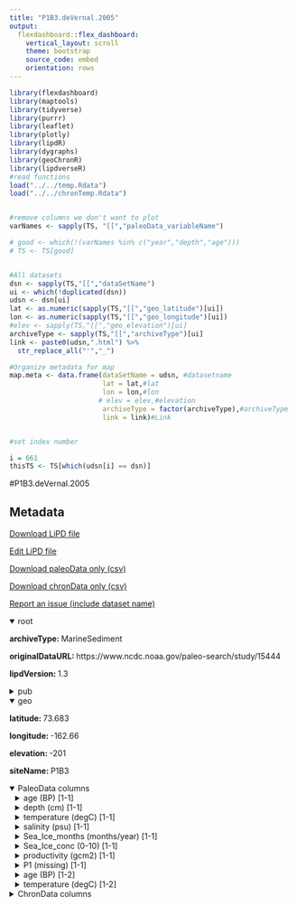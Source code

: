 ```yaml
---
title: "P1B3.deVernal.2005"
output: 
  flexdashboard::flex_dashboard:
    vertical_layout: scroll
    theme: bootstrap
    source_code: embed
    orientation: rows
---
```


```r
library(flexdashboard)
library(maptools)
library(tidyverse)
library(purrr)
library(leaflet)
library(plotly)
library(lipdR)
library(dygraphs)
library(geoChronR)
library(lipdverseR)
#read functions
load("../../temp.Rdata")
load("../../chronTemp.Rdata")


#remove columns we don't want to plot
varNames <- sapply(TS, "[[","paleoData_variableName")

# good <- which(!(varNames %in% c("year","depth","age")))
# TS <- TS[good]


#All datasets
dsn <- sapply(TS,"[[","dataSetName")
ui <- which(!duplicated(dsn))
udsn <- dsn[ui]
lat <- as.numeric(sapply(TS,"[[","geo_latitude")[ui])
lon <- as.numeric(sapply(TS,"[[","geo_longitude")[ui])
#elev <- sapply(TS,"[[","geo_elevation")[ui]
archiveType <- sapply(TS,"[[","archiveType")[ui]
link <- paste0(udsn,".html") %>% 
  str_replace_all("'","_")

#Organize metadata for map
map.meta <- data.frame(dataSetName = udsn, #datasetname
                       lat = lat,#lat
                       lon = lon,#lon
                      # elev = elev,#elevation
                       archiveType = factor(archiveType),#archiveType
                       link = link)#Link


#set index number

i = 661
thisTS <- TS[which(udsn[i] == dsn)]
```
#P1B3.deVernal.2005

Metadata {.sidebar}
-------------------------------------
[Download LiPD file](P1B3.deVernal.2005.lpd)
            

[Edit LiPD file](http://lipd.net/playground?source=http://lipdverse.org/globalHolocene/0_25_5/P1B3.deVernal.2005.lpd)
            

[Download paleoData only (csv)](P1B3.deVernal.2005.csv)
            

[Download chronData only (csv)](P1B3.deVernal.2005-chron.csv)
            

[Report an issue (include dataset name)](https://github.com/nickmckay/LiPDverse/issues)

<details open style="margin-left: 0px">
<summary>root</summary>
<p style="margin-left: 0px"><strong>archiveType: </strong>MarineSediment
<p style="margin-left: 0px"><strong>originalDataURL: </strong>https://www.ncdc.noaa.gov/paleo-search/study/15444
<p style="margin-left: 0px"><strong>lipdVersion: </strong>1.3
</details>
<details>
<summary>pub</summary>
<details style="margin-left: 10px">
<summary>pub1</summary>
<p style="margin-left: 10px"><strong>author: </strong>list(list(name = "de Vernal, Anne"), list(name = "Hillaire-Marcel, Claude"), list(name = "Darby, Dennis A."))
<p style="margin-left: 10px"><strong>journal: </strong>Paleoceanography
<p style="margin-left: 10px"><strong>volume: </strong>20
<p style="margin-left: 10px"><strong>title: </strong>Variability of sea ice cover in the Chukchi Sea (western Arctic Ocean) during the Holocene
</details>
<details style="margin-left: 10px">
<summary>pub2</summary>
<p style="margin-left: 10px"><strong>author: </strong>list(list(name = NA))
</details>
</details>
<details open style="margin-left: 0px">
<summary>geo</summary>
<p style="margin-left: 0px"><strong>latitude: </strong>73.683
<p style="margin-left: 0px"><strong>longitude: </strong>-162.66
<p style="margin-left: 0px"><strong>elevation: </strong>-201
<p style="margin-left: 0px"><strong>siteName: </strong>P1B3
</details>
<details open>
<summary>PaleoData columns</summary>
<details style="margin-left: 10px">
<summary>age (BP) [1-1]</summary>
<p style="margin-left: 10px"><strong>TSid: </strong>PYTDGJKN5BX
<p style="margin-left: 10px"><strong>variableName: </strong>age
<p style="margin-left: 10px"><strong>units: </strong>BP
</details>
<details style="margin-left: 10px">
<summary>depth (cm) [1-1]</summary>
<p style="margin-left: 10px"><strong>TSid: </strong>PYT797M497C
<p style="margin-left: 10px"><strong>variableName: </strong>depth
<p style="margin-left: 10px"><strong>units: </strong>cm
</details>
<details style="margin-left: 10px">
<summary>temperature (degC) [1-1]</summary>
<p style="margin-left: 10px"><strong>TSid: </strong>PYT40VBXBG5
<p style="margin-left: 10px"><strong>variableName: </strong>temperature
<p style="margin-left: 10px"><strong>units: </strong>degC
<p style="margin-left: 10px"><strong>useInGlobalTemperatureAnalysis: </strong>FALSE
<details>
<summary>interpretation</summary>
<details style="margin-left: 20px">
<summary>1</summary>
<p style="margin-left: 20px"><strong>interpDirection: </strong>1
<p style="margin-left: 20px"><strong>scope: </strong>climate
<p style="margin-left: 20px"><strong>seasonality: </strong>Summer
<p style="margin-left: 20px"><strong>variable: </strong>T
<p style="margin-left: 20px"><strong>variableDetail: </strong>sea@surface
<p style="margin-left: 20px"><strong>variableDetailOriginal: </strong>SST
</details>
</details>
</details>
<details style="margin-left: 10px">
<summary>salinity (psu) [1-1]</summary>
<p style="margin-left: 10px"><strong>TSid: </strong>PYTX9QI4K5F
<p style="margin-left: 10px"><strong>variableName: </strong>salinity
<p style="margin-left: 10px"><strong>units: </strong>psu
<p style="margin-left: 10px"><strong>useInGlobalTemperatureAnalysis: </strong>FALSE
<details>
<summary>interpretation</summary>
<details style="margin-left: 20px">
<summary>1</summary>
<p style="margin-left: 20px"><strong>interpDirection: </strong>1
<p style="margin-left: 20px"><strong>scope: </strong>climate
<p style="margin-left: 20px"><strong>seasonality: </strong>Summer
<p style="margin-left: 20px"><strong>variable: </strong>S
<p style="margin-left: 20px"><strong>variableDetail: </strong>SSS
</details>
</details>
</details>
<details style="margin-left: 10px">
<summary>Sea_Ice_months (months/year) [1-1]</summary>
<p style="margin-left: 10px"><strong>TSid: </strong>PYTQHN7NGKA
<p style="margin-left: 10px"><strong>variableName: </strong>Sea_Ice_months
<p style="margin-left: 10px"><strong>units: </strong>months/year
<p style="margin-left: 10px"><strong>useInGlobalTemperatureAnalysis: </strong>TRUE
<details>
<summary>interpretation</summary>
<details style="margin-left: 20px">
<summary>1</summary>
<p style="margin-left: 20px"><strong>interpDirection: </strong>1
<p style="margin-left: 20px"><strong>scope: </strong>climate
<p style="margin-left: 20px"><strong>seasonality: </strong>ANN
<p style="margin-left: 20px"><strong>variable: </strong>ICE
<p style="margin-left: 20px"><strong>variableDetail: </strong>sea@surface
</details>
</details>
</details>
<details style="margin-left: 10px">
<summary>Sea_Ice_conc (0-10) [1-1]</summary>
<p style="margin-left: 10px"><strong>TSid: </strong>PYT10OCNY5I
<p style="margin-left: 10px"><strong>variableName: </strong>Sea_Ice_conc
<p style="margin-left: 10px"><strong>units: </strong>0-10
<p style="margin-left: 10px"><strong>useInGlobalTemperatureAnalysis: </strong>FALSE
<details>
<summary>interpretation</summary>
<details style="margin-left: 20px">
<summary>1</summary>
<p style="margin-left: 20px"><strong>interpDirection: </strong>1
<p style="margin-left: 20px"><strong>scope: </strong>climate
<p style="margin-left: 20px"><strong>seasonality: </strong>ANN
<p style="margin-left: 20px"><strong>variable: </strong>ICE
<p style="margin-left: 20px"><strong>variableDetail: </strong>sea@surface
</details>
</details>
</details>
<details style="margin-left: 10px">
<summary>productivity (gcm2) [1-1]</summary>
<p style="margin-left: 10px"><strong>TSid: </strong>PYTD0VJK2I9
<p style="margin-left: 10px"><strong>variableName: </strong>productivity
<p style="margin-left: 10px"><strong>units: </strong>gcm2
<p style="margin-left: 10px"><strong>useInGlobalTemperatureAnalysis: </strong>FALSE
</details>
<details style="margin-left: 10px">
<summary>P1 (missing) [1-1]</summary>
<p style="margin-left: 10px"><strong>TSid: </strong>PYT9Z862WZU
<p style="margin-left: 10px"><strong>variableName: </strong>P1
<p style="margin-left: 10px"><strong>units: </strong>missing
<p style="margin-left: 10px"><strong>useInGlobalTemperatureAnalysis: </strong>FALSE
</details>
<details style="margin-left: 10px">
<summary>age (BP) [1-2]</summary>
<p style="margin-left: 10px"><strong>TSid: </strong>PYTX1NPPBOE
<p style="margin-left: 10px"><strong>variableName: </strong>age
<p style="margin-left: 10px"><strong>units: </strong>BP
</details>
<details style="margin-left: 10px">
<summary>temperature (degC) [1-2]</summary>
<p style="margin-left: 10px"><strong>TSid: </strong>PYTTTRD8PMK
<p style="margin-left: 10px"><strong>variableName: </strong>temperature
<p style="margin-left: 10px"><strong>units: </strong>degC
<p style="margin-left: 10px"><strong>useInGlobalTemperatureAnalysis: </strong>TRUE
<details>
<summary>interpretation</summary>
<details style="margin-left: 20px">
<summary>1</summary>
<p style="margin-left: 20px"><strong>interpDirection: </strong>1
<p style="margin-left: 20px"><strong>scope: </strong>climate
<p style="margin-left: 20px"><strong>seasonality: </strong>winter+summer
<p style="margin-left: 20px"><strong>variable: </strong>T
<p style="margin-left: 20px"><strong>variableDetail: </strong>sea@surface
<p style="margin-left: 20px"><strong>variableDetailOriginal: </strong>SST
</details>
</details>
</details>
<details>
<summary>ChronData columns</summary>
<details style="margin-left: 10px">
<summary>depth (cm)</summary>
<p style="margin-left: 10px"><strong>TSid: </strong>PYTHC6GOO6A
<p style="margin-left: 10px"><strong>variableName: </strong>depth
<p style="margin-left: 10px"><strong>units: </strong>cm
</details>
<details style="margin-left: 10px">
<summary>age_alt (bp)</summary>
<p style="margin-left: 10px"><strong>TSid: </strong>PYTYNHT7GZ4
<p style="margin-left: 10px"><strong>variableName: </strong>age_alt
<p style="margin-left: 10px"><strong>units: </strong>bp
</details>
<details style="margin-left: 10px">
<summary>age14C (bp)</summary>
<p style="margin-left: 10px"><strong>TSid: </strong>PYTJYBI4UOZ
<p style="margin-left: 10px"><strong>variableName: </strong>age14C
<p style="margin-left: 10px"><strong>units: </strong>bp
</details>
<details style="margin-left: 10px">
<summary>age_error (1s)</summary>
<p style="margin-left: 10px"><strong>TSid: </strong>PYTUPT46F6G
<p style="margin-left: 10px"><strong>variableName: </strong>age_error
<p style="margin-left: 10px"><strong>units: </strong>1s
</details>
<details style="margin-left: 10px">
<summary>age_type ()</summary>
<p style="margin-left: 10px"><strong>TSid: </strong>PYTKADJDNAV
<p style="margin-left: 10px"><strong>variableName: </strong>age_type
</details>
<details style="margin-left: 10px">
<summary>core_name ()</summary>
<p style="margin-left: 10px"><strong>TSid: </strong>PYTCMIL0Q3R
<p style="margin-left: 10px"><strong>variableName: </strong>core_name
</details>
<details style="margin-left: 10px">
<summary>material_dated ()</summary>
<p style="margin-left: 10px"><strong>TSid: </strong>PYTBMCQCVZ5
<p style="margin-left: 10px"><strong>variableName: </strong>material_dated
</details>
<details style="margin-left: 10px">
<summary>note ()</summary>
<p style="margin-left: 10px"><strong>TSid: </strong>PYTKK4UE2EN
<p style="margin-left: 10px"><strong>variableName: </strong>note
</details>

Row {.tabset .tabset-fade}
-----------------------------------------------------------------------

### Sitemap

```r
  map.meta.split <- split(map.meta, map.meta$archiveType)


factpal <- colorFactor("Paired",map.meta$archiveType)
buff <- 15
l <- leaflet() %>% 
  addTiles() %>% 
  fitBounds(map.meta$lon[i]-buff,map.meta$lat[i]-buff,map.meta$lon[i]+buff,map.meta$lat[i]+buff)
  

  
  
names(map.meta.split) %>%
  purrr::walk( function(df) {
    l <<- l %>%
      addMarkers(data=map.meta.split[[df]],
                 lng=~lon, lat=~lat,
                 label=~as.character(archiveType),
                 popup=~paste(str_c('Dataset: <a href="',link,'">',dataSetName,'</a>'),
                                 # str_c("Elevation: ",elev),
                                  str_c("Archive Type: ",archiveType),
                                  sep = "<br>"),
                 group = df,
                 clusterOptions = markerClusterOptions(removeOutsideVisibleBounds = F),
                 labelOptions = labelOptions(noHide = F,
                                             direction = 'auto'))
  })

l %>%
  addLayersControl(position = "bottomleft",
    overlayGroups = names(map.meta.split),
    options = layersControlOptions(collapsed = FALSE,
                                   opacity = 0.8)
  )
```

### Search the LiPDverse (Beta! doesn't work well yet)
```r
#Add google search bar
htmltools::includeHTML("../../googleSearchChunk.html")
```


Row {.tabset .tabset-fade}
-----------------------------------------------------------------------

### temperature (degC)
```r
plotCol(thisTS,ind = 3)
```

### salinity (psu)
```r
plotCol(thisTS,ind = 4)
```

### Sea_Ice_months (months/year)
```r
plotCol(thisTS,ind = 5)
```

### Sea_Ice_conc (0-10)
```r
plotCol(thisTS,ind = 6)
```

### productivity (gcm2)
```r
plotCol(thisTS,ind = 7)
```

### P1 (missing)
```r
plotCol(thisTS,ind = 8)
```

### temperature (degC)
```r
plotCol(thisTS,ind = 9)
```

Row {.tabset .tabset-fade}
-----------------------------------------------------------------------

### depth (cm)
```r
plotCol(chronTS,ind = 1)
```

### age_alt (bp)
```r
plotCol(chronTS,ind = 2)
```

### age14C (bp)
```r
plotCol(chronTS,ind = 3)
```

### age_error (1s)
```r
plotCol(chronTS,ind = 4)
```

### age_type ()
```r
plotCol(chronTS,ind = 5)
```

### core_name ()
```r
plotCol(chronTS,ind = 6)
```

### material_dated ()
```r
plotCol(chronTS,ind = 7)
```

### note ()
```r
plotCol(chronTS,ind = 8)
```
